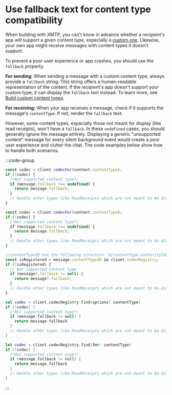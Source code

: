 # Use fallback text for content type compatibility

When building with XMTP, you can't know in advance whether a recipient's app will support a given content type, especially a [custom one](/inboxes/content-types/content-types#create-a-custom-content-type). Likewise, your own app might receive messages with content types it doesn't support.

To prevent a poor user experience or app crashes, you should use the `fallback` property.

**For sending:** When sending a message with a custom content type, always provide a `fallback` string. This string offers a human-readable representation of the content. If the recipient's app doesn't support your custom type, it can display the `fallback` text instead. To learn more, see [Build custom content types](/inboxes/content-types/custom).

**For receiving:** When your app receives a message, check if it supports the message's `contentType`. If not, render the `fallback` text.

However, some content types, especially those not meant for display (like read receipts), won't have a `fallback`. In these `undefined` cases, you should generally ignore the message entirely. Displaying a generic "unsupported content" message for every silent background event would create a poor user experience and clutter the chat. The code examples below show how to handle both scenarios.

:::code-group

```js [Browser]
const codec = client.codecFor(content.contentType);
if (!codec) {
  /*Not supported content type*/
  if (message.fallback !== undefined) {
    return message.fallback;
  }
  // Handle other types like ReadReceipts which are not meant to be displayed
}
```

```js [Node]
const codec = client.codecFor(content.contentType);
if (!codec) {
  /*Not supported content type*/
  if (message.fallback !== undefined) {
    return message.fallback;
  }
  // Handle other types like ReadReceipts which are not meant to be displayed
}
```

```jsx [React Native]
//contentTypeID has the following structure `${contentType.authorityId}/${contentType.typeId}:${contentType.versionMajor}.${contentType.versionMinor}`;
const isRegistered = message.contentTypeID in client.codecRegistry;
if (!isRegistered) {
  // Not supported content type
  if (message?.fallback != null) {
    return message?.fallback;
  }
  // Handle other types like ReadReceipts which are not meant to be displayed
}
```

```kotlin [Kotlin]
val codec = client.codecRegistry.find(options?.contentType)
if (!codec) {
  /*Not supported content type*/
  if (message.fallback != null) {
    return message.fallback
  }
  // Handle other types like ReadReceipts which are not meant to be displayed
}
```

```swift [Swift]
let codec = client.codecRegistry.find(for: contentType)
if (!codec) {
  /*Not supported content type*/
  if (message.fallback != null) {
    return message.fallback
  }
  // Handle other types like ReadReceipts which are not meant to be displayed
}
```

:::
